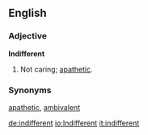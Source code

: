 ==English==

===Adjective===

'''Indifferent'''

#Not caring; [[apathetic]].

===Synonyms===

[[apathetic]], [[ambivalent]]

[[de:indifferent]]
[[io:Indifferent]]
[[it:indifferent]]